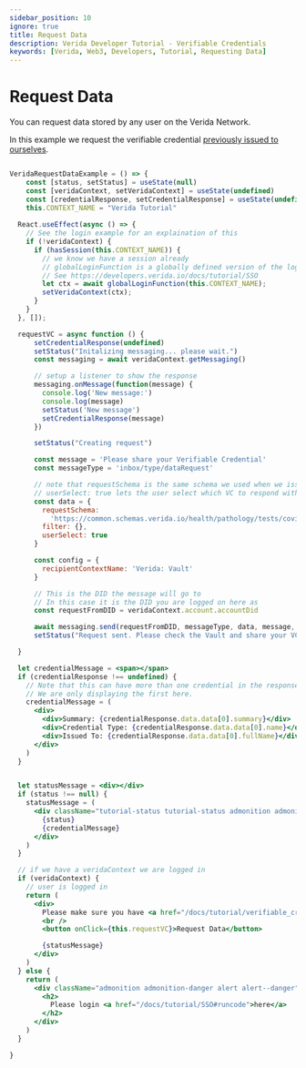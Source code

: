 ```yaml
---
sidebar_position: 10
ignore: true
title: Request Data
description: Verida Developer Tutorial - Verifiable Credentials
keywords: [Verida, Web3, Developers, Tutorial, Requesting Data]
---
```


# Request Data

You can request data stored by any user on the Verida Network. 

In this example we request the verifiable credential [previously issued to ourselves](/docs/tutorial/verifiable_credentials#runcode). 

```jsx live

VeridaRequestDataExample = () => {
    const [status, setStatus] = useState(null)
    const [veridaContext, setVeridaContext] = useState(undefined)
    const [credentialResponse, setCredentialResponse] = useState(undefined)
    this.CONTEXT_NAME = "Verida Tutorial"
  
  React.useEffect(async () => {
    // See the login example for an explaination of this
    if (!veridaContext) {
      if (hasSession(this.CONTEXT_NAME)) {
        // we know we have a session already
        // globalLoginFunction is a globally defined version of the login function 
        // See https://developers.verida.io/docs/tutorial/SSO
        let ctx = await globalLoginFunction(this.CONTEXT_NAME);
        setVeridaContext(ctx);
      }
    }
  }, []);

  requestVC = async function () {
      setCredentialResponse(undefined)
      setStatus("Initalizing messaging... please wait.")
      const messaging = await veridaContext.getMessaging()  

      // setup a listener to show the response
      messaging.onMessage(function(message) { 
        console.log('New message:')
        console.log(message)
        setStatus('New message')
        setCredentialResponse(message)
      })

      setStatus("Creating request")

      const message = 'Please share your Verifiable Credential'
      const messageType = 'inbox/type/dataRequest'

      // note that requestSchema is the same schema we used when we issued the VC
      // userSelect: true lets the user select which VC to respond with
      const data = {
        requestSchema: 
          'https://common.schemas.verida.io/health/pathology/tests/covid19/pcr/v0.1.0/schema.json', 
        filter: {},
        userSelect: true
      }

      const config = {
        recipientContextName: 'Verida: Vault'
      }

      // This is the DID the message will go to
      // In this case it is the DID you are logged on here as
      const requestFromDID = veridaContext.account.accountDid

      await messaging.send(requestFromDID, messageType, data, message, config)
      setStatus("Request sent. Please check the Vault and share your VC")

  }    

  let credentialMessage = <span></span>
  if (credentialResponse !== undefined) {
    // Note that this can have more than one credential in the response
    // We are only displaying the first here. 
    credentialMessage = (
      <div>
        <div>Summary: {credentialResponse.data.data[0].summary}</div>
        <div>Credential Type: {credentialResponse.data.data[0].name}</div>
        <div>Issued To: {credentialResponse.data.data[0].fullName}</div>
      </div>
    )
  }


  let statusMessage = <div></div>
  if (status !== null) {
    statusMessage = (
      <div className="tutorial-status tutorial-status admonition admonition-info alert alert--info">
        {status}
        {credentialMessage}
      </div>
    )
  }    

  // if we have a veridaContext we are logged in
  if (veridaContext) {
    // user is logged in
    return (
      <div>
        Please make sure you have <a href="/docs/tutorial/verifiable_credentials#runcode">issued yourself a verifiable credential</a> before requesting it. 
        <br />
        <button onClick={this.requestVC}>Request Data</button>

        {statusMessage}
      </div>
    )
  } else {
    return (
      <div className="admonition admonition-danger alert alert--danger">
        <h2>
          Please login <a href="/docs/tutorial/SSO#runcode">here</a>
        </h2>
      </div>
    )
  }

}
  
```


<!-- this is a target so we can link to the end of the code block -->

<a name="runcode">&nbsp;</a>
